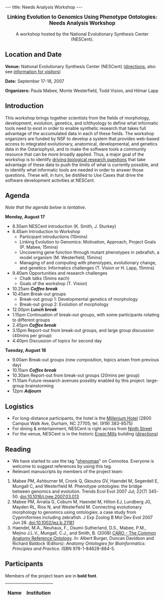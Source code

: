 ---
title: Needs Analysis Workshop
---

<center><big>'''Linking Evolution to Genomics Using Phenotype Ontologies:'''<br/>'''Needs Analysis Workshop'''</big><br/><br/>A workshop hosted by the National Evolutionary Synthesis Center (NESCent).</center>

==Location and Date==

'''Venue:''' National Evolutionary Synthesis Center (NESCent) (<span class="plainlinks">[http://www.nescent.org/about/directions.php directions]</span>, also see <span class="plainlinks">[http://www.nescent.org/about/information.php information for visitors]</span>)

'''Date:''' September 17-18, 2007 

'''Organizers:''' Paula Mabee, Monte Westerfield, Todd Vision, and Hilmar Lapp

==Introduction==

This workshop brings together scientists from the fields of morphology, development, evolution, genetics, and ichthyology to define what informatic tools need to exist in order to enable synthetic research that takes full advantage of the accumulated data in each of these fields.  The workshop organizers are funded by NSF to develop a system that provides web-based access to integrated evolutionary, anatomical, developmental, and genetics data in the Ostariophysii, and to make the software tools a community resource that can be more broadly applied.  Thus, a major goal of the workshop is to identify [[Driving Research Questions|driving biological research questions]] that take advantage of these data to push the limits of what is currently possible, and to identify what informatic tools are needed in order to answer those questions.  These will, in turn, be distilled to Use Cases that drive the software development activities at NESCent.

==Agenda==

''Note that the agenda below is tentative.''

'''Monday, August 17'''

* 8.30am NESCent introduction (K. Smith, J. Sturkey)
* 8.45am Introduction to Workshop
** Participant introductions (10mins)
** Linking Evolution to Genomics: Motivation, Approach, Project Goals (P. Mabee, 15mins)
** Uncovering gene function through mutant phenotypes in zebrafish, a model organism (M. Westerfield, 15mins)
** Managing of and computing with phenotypes, evolutionary change, and genetics: Informatics challenges (T. Vision or H. Lapp, 15mins)
* 9.40am Opportunities and research challenges
** Chalk talks (5mins each)
** Goals of the workshop (T. Vision)
* 10.25am '''''Coffee break'''''
* 10.45am Break-out groups
** Break-out group 1: Developmental genetics of morphology
** Break-out group 2: Evolution of morphology
* 12.00pm '''''Lunch break'''''
* 1.15pm Continuation of break-out groups, with some participants rotating to different groups
* 2.45pm '''''Coffee break'''''
* 3.15pm Report-out from break-out groups, and large group discussion (40mins per group)
* 4.40pm Discussion of topics for second day

'''Tuesday, August 18'''

* 9.00am Break-out groups (new composition, topics arisen from previous day)
* 10.15am '''''Coffee break'''''
* 10.30am Report-out from break-out groups (20mins per group)
* 11.10am Future research avenues possibly enabled by this project: large-group brainstorming
* 12pm '''''Adjourn'''''

==Logistics==

* For long-distance participants, the hotel is the [http://www.millenniumhotels.com/MCIL.nsf/LU_HOTELDOC/113$$HotelDescription?OpenDocument Millenium Hotel] (2800 Campus Walk Ave, Durham, NC  27705; tel. (919) 383-8575)
* For dining & entertainment, NESCent is right across from [http://www.ninthst.com/ Ninth Street]
* For the venue, NESCent is in the historic [http://www.owdna.org/mill.htm Erwin Mills] building (<span class="plainlinks">[http://www.nescent.org/about/directions.php directions]</span>)

==Reading==

* We have started to use the tag "<span class="plainlinks">[http://www.connotea.org/tag/phenomap phenomap]</span>" on Connotea. Everyone is welcome to suggest references by using this tag.
* Relevant manuscripts by members of the project team: 
# Mabee PM, Ashburner M, Cronk Q, Gkoutos GV, Haendel M, Segerdell E, Mungall C, and Westerfield M. Phenotype ontologies: the bridge between genomics and evolution. Trends Ecol Evol 2007 Jul; 22(7) 345-50. [http://dx.doi.org/10.1016/j.tree.2007.03.013 doi:10.1016/j.tree.2007.03.013] 
# Mabee PM, Arratia G, Coburn M, Haendel M, Hilton EJ, Lundberg JG, Mayden RL, Rios N, and Westerfield M. Connecting evolutionary morphology to genomics using ontologies: a case study from Cypriniformes including zebrafish. J Exp Zoolog B Mol Dev Evol 2007 Jun 28. [http://dx.doi.org/10.1002/jez.b.21181 doi:10.1002/jez.b.21181]
# Haendel, M.A., Neuhaus, F., Osumi-Sutherland, D.S., Mabee, P.M., Mejino J.L.V., Mungall, C.J., and Smith, B. (2008) [[Media:Caroreprint.pdf|CARO - The Common Anatomy Reference Ontology]]. ''In:'' Albert Burger, Duncan Davidson and Richard Baldock (Editors): ''Anatomy Ontologies for Bioinformatics: Principles and Practice''. ISBN 978-1-84628-884-5.

==Participants==

Members of the project team are in '''bold font'''.

{| border="1" cellpadding="3" cellspacing="0"
|-
! Name !! Institution
{{EventParticipant|Abzhanov|Arhat|abzhanov@fas.harvard.edu|Department of Organismic and Evolutionary Biology, Harvard University|}}
{{EventParticipant|Balhoff|Jim|balhoff@nescent.org|NESCent|'''}}
{{EventParticipant|Dahdul|Wasila|dahdul@acnatsci.org|Department of Ichthyology, Academy of Natural Sciences|'''}}
{{EventParticipant|Hanken|Jim|hanken@oeb.harvard.edu|Museum of Comparative Zoology, Harvard University|}}
{{EventParticipant|Hoekstra|Hopi|hoekstra@oeb.harvard.edu|Department of Organismic and Evolutionary Biology, Harvard University|}}
{{EventParticipant|Hofmann|Hans|hans@mail.utexas.edu|Dept. Integrative Biology, University of Texas at Austin|}}
{{EventParticipant|Jockusch|Elizabeth|elizabeth.jockusch@uconn.edu|Department of Ecology & Evolutionary Biology, University of Connecticut|}}
{{EventParticipant|Kellogg|Elizabeth|kellogge@msx.umsl.edu|Dept. of Biology, University of Missouri - St. Louis|}}
{{EventParticipant|Kimmel|Chuck|kimmel@uoneuro.uoregon.edu|Institute of Neuroscience, University of Oregon|}}
{{EventParticipant|Lapp|Hilmar|hlapp@nescent.org|NESCent|'''}}
{{EventParticipant|Lundberg|John|lundberg@acnatsci.org |Department of Ichthyology, Academy of Natural Sciences|'''}}
{{EventParticipant|Mabee|Paula|pmabee@usd.edu|University of South Dakota|'''}}
{{EventParticipant|Midford|Peter|petermidford@yahoo.com|Dept. of Ecology and Evolutionary Biology, Univ. of Kansas|'''}}
{{EventParticipant|Stern|David|dstern@princeton.edu|Department of Ecology and Evolutionary Biology, Princeton University|}}
{{EventParticipant|Vision|Todd|tjv@bio.unc.edu|NESCent, and Department of Biology, University of North Carolina at Chapel Hill|'''}}
{{EventParticipant|Wagner|Gunter|gunter.wagner@yale.edu|Yale University|}}
{{EventParticipant|Westerfield|Monte|monte@uoneuro.uoregon.edu|Zebrafish Information Network (ZFIN) and Institute of Neuroscience, University of Oregon|'''}}
|}